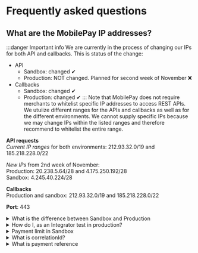 
# Frequently asked questions

## What are the MobilePay IP addresses?

:::danger Important info
We are currently in the process of changing our IPs for both API and callbacks. This is status of the change:
- API 
  - Sandbox: changed ✔
  - Production: NOT changed. Planned for second week of November ❌
- Callbacks 
  - Sandbox: changed ✔
  - Production: changed ✔
:::
Note that MobilePay does not require merchants to whitelist specific IP addresses to access REST APIs.
We utuiize different ranges for the APIs and callbacks as well as for the different environments. We cannot supply specific IPs because we may change IPs within the listed ranges and therefore recommend to whitelist the entire range.

**API requests**<br />
*Current IP ranges* for both environments:
212.93.32.0/19 and 185.218.228.0/22 

*New IPs* from 2nd week of November:<br />
Production: 20.238.5.64/28 and 4.175.250.192/28<br />
Sandbox: 4.245.40.224/28

**Callbacks** <br />
Production and sandbox:
212.93.32.0/19 and 185.218.228.0/22 

**Port**: 443 

<details className="plain-details">
  <summary>What is the difference between Sandbox and Production</summary>
  <div>
      <Difference />
  </div>
</details>

<details className="plain-details">
  <summary>How do I, as an Integrator test in production?</summary>
  <div>
      <ProductionTest />
  </div>
</details>
 
<details className="plain-details">
  <summary>Payment limit in Sandbox</summary>
  <div>
    <PaymentLimit />
  </div>
</details>

<details className="plain-details">
  <summary>What is correlationId?</summary>
  <div>
      <CorrelationId />
  </div>
</details>

<details className="plain-details">
  <summary>What is payment reference</summary>
  <div>
      <PaymentReference />
  </div>
</details>

